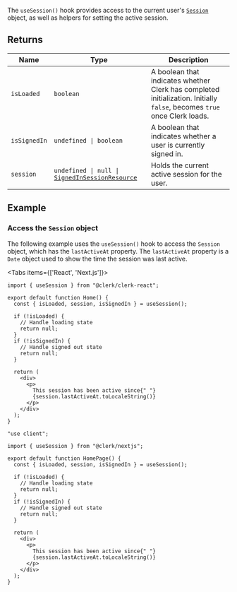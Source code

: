 The `useSession()` hook provides access to the current user's [`Session`](/docs/references/javascript/session) object, as well as helpers for setting the active session.

## Returns

| Name                                 | Type                                                                                                                 | Description                                                                                                              |
| ------------------------------------ | -------------------------------------------------------------------------------------------------------------------- | ------------------------------------------------------------------------------------------------------------------------ |
| <a id="isloaded"></a> `isLoaded`     | `boolean`                                                                                                            | A boolean that indicates whether Clerk has completed initialization. Initially `false`, becomes `true` once Clerk loads. |
| <a id="issignedin"></a> `isSignedIn` | <code>undefined \| boolean</code>                                                                                    | A boolean that indicates whether a user is currently signed in.                                                          |
| <a id="session"></a> `session`       | <code>undefined \| null \| [SignedInSessionResource](../../types/type-aliases/signed-in-session-resource.mdx)</code> | Holds the current active session for the user.                                                                           |

## Example

### Access the `Session` object

The following example uses the `useSession()` hook to access the `Session` object, which has the `lastActiveAt` property. The `lastActiveAt` property is a `Date` object used to show the time the session was last active.

<Tabs items={['React', 'Next.js']}>
<Tab>

```tsx {{ filename: 'src/Home.tsx' }}
import { useSession } from "@clerk/clerk-react";

export default function Home() {
  const { isLoaded, session, isSignedIn } = useSession();

  if (!isLoaded) {
    // Handle loading state
    return null;
  }
  if (!isSignedIn) {
    // Handle signed out state
    return null;
  }

  return (
    <div>
      <p>
        This session has been active since{" "}
        {session.lastActiveAt.toLocaleString()}
      </p>
    </div>
  );
}
```

</Tab>
<Tab>

```tsx {{ filename: 'app/page.tsx' }}
"use client";

import { useSession } from "@clerk/nextjs";

export default function HomePage() {
  const { isLoaded, session, isSignedIn } = useSession();

  if (!isLoaded) {
    // Handle loading state
    return null;
  }
  if (!isSignedIn) {
    // Handle signed out state
    return null;
  }

  return (
    <div>
      <p>
        This session has been active since{" "}
        {session.lastActiveAt.toLocaleString()}
      </p>
    </div>
  );
}
```

</Tab>
</Tabs>
